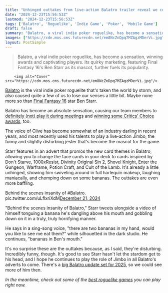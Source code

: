 ```yaml
---
title: "Unhinged outtakes from live-action Balatro trailer reveal we could have seen Final Fantasy 16's Ben Starr gobble down a banana too many ways"
date: "2024-12-23T15:56:53Z"
lastmod: "2024-12-23T15:56:53Z"
tags: ['Balatro', 'Roguelike', 'Indie Game', 'Poker', 'Mobile Game']
draft: false
summary: "Balatro, a viral indie poker roguelike, has become a sensation, winning awards and captivating players.  Its quirky marketing, featuring Final Fantasy 16's Ben Starr as its mascot, further fuels its popularity."
images: ["https://cdn.mos.cms.futurecdn.net/em8NcZnDpq7MZAgzMDerVi.jpg"]
layout: PostSimple
---
```

> Balatro, a viral indie poker roguelike, has become a sensation, winning awards and captivating players.  Its quirky marketing, featuring Final Fantasy 16's Ben Starr as its mascot, further fuels its popularity.


        <img alt="Cover" src="https://cdn.mos.cms.futurecdn.net/em8NcZnDpq7MZAgzMDerVi.jpg"/>
        
[<u>Balatro</u>](https://www.gamesradar.com/games/roguelike/after-an-unbeatable-year-for-balatro-we-asked-a-professional-poker-player-to-break-down-what-makes-the-indie-roguelike-so-good/) is the viral indie poker roguelite that's taken the world by storm, and also caused quite a few of us to lose our senses a little bit. Maybe none more so than [<u>Final Fantasy 16</u>](https://www.gamesradar.com/final-fantasy-16-guide/) star Ben Starr. 

Balatro has become an absolute sensation, causing our team members to [definitely (not) play it during meetings](https://www.gamesradar.com/games/roguelike/ive-never-played-balatro-mobile-during-a-meeting-but-if-i-had-i-would-love-it-almost-as-much-as-i-love-my-job/) and [winning some Critics' Choice awards](https://www.gamesradar.com/games/roguelike/poker-roguelike-balatro-wins-the-critics-choice-breakthrough-award-at-the-golden-joystick-awards-2024/), too.

The voice of Clive has become somewhat of an industry darling in recent years, and most recently used his talents to play a live-action Jimbo, the funny and slightly disturbing jester that's become the mascot for the game.

Starr features in an advert that promos the new card themes in Balatro, allowing you to change the face cards in your deck to cards inspired by Don't Starve, 1000xResist, Divinity Original Sin 2, Shovel Knight, Enter the Gungeon, Warframe, Potion Craft, and Cult of the Lamb. It's already a little unhinged, showing him swiveling around in full harlequin makeup, laughing maniacally, and chomping down on some bananas. The outtakes are even more baffling.

Behind the scenes insanity of #Balatro. pic.twitter.com/uLflxriXdM[December 21, 2024](https://twitter.com/The_Ben_Starr/status/1870520188732686417)

"Behind the scenes insanity of Balatro," Starr tweets alongside a video of himself tonguing a banana he's dangling above his mouth and gobbling down on it in a truly, truly horrifying manner.

He says in a sing-song voice, "there are two bananas in my hand, would you like to see me eat them?" while silhouetted in the dark studio. He continues, "bananas in Ben's mouth."

It's no surprise these are the outtakes because, as I said, they're disturbing. Incredibly funny, though. It's good to see Starr hasn't let the stardom get to his head, and I hope he continues to play the role of Jimbo in all Balatro's adverts to come. There's a [big Balatro update set for 2025](https://www.gamesradar.com/games/roguelike/balatro-is-getting-a-major-gameplay-update-this-year-with-new-ideas-and-strategies-as-the-roguelike-poker-sensation-sells-2-million-copies/), so we could see more of him then.

*In the meantime, check out some of the *[<em>best roguelike games</em>](https://www.gamesradar.com/best-roguelikes-roguelites/)* you can play right now.*
        